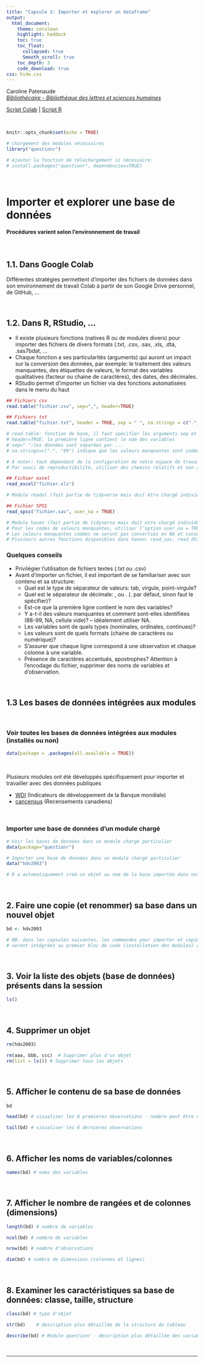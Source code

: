 ```yaml
---
title: "Capsule 3: Importer et explorer un dataframe"
output: 
  html_document: 
    theme: cerulean
    highlight: haddock
    toc: true
    toc_float: 
      collapsed: true
      Smooth_scroll: true
    toc_depth: 3
    code_download: true
css: hide.css
---
```


Caroline Patenaude <br> 
*[Bibliothécaire - Bibliothèque des lettres et sciences humaines](https://bib.umontreal.ca/guides/donnees-statistiques-geospatiales/donnees-statistiques)*
 <br> 
 
[Script Colab](https://github.com/Cours-EDUlib/FAS-ISDS/blob/main/module-3/3-5_importer_explorer.ipynb) | [Script R](https://github.com/Cours-EDUlib/FAS-ISDS/blob/main/module-3/3.5-importer-explorer.R) 

<br>

```r
knitr::opts_chunk$set(echo = TRUE)
```

<script src="hideOutput.js"></script>

```r
# chargement des modules nécessaires
library("questionr")

# Ajouter la fonction de téléchargement si nécessaire:
# install.packages("questionr", dependencies=TRUE)
```

<br>

# Importer et explorer une base de données

#### Procédures varient selon l'environnement de travail

<br>

## 1.1. Dans Google Colab

Différentes stratégies permettent d'importer des fichiers de données dans son environnement de travail Colab à partir de son Google Drive personnel, de GitHub, ...

<br>

## 1.2. Dans R, RStudio, ...

*  Il existe plusieurs fonctions (natives R ou de modules divers) pour importer des fichiers de divers formats (.txt, .csv, .sav, .xls, .dta, .sas7bdat, ... 
*  Chaque fonction a ses particularités (arguments) qui auront un impact sur la conversion des données, par exemple: le traitement des valeurs manquantes, des étiquettes de valeurs, le format des variables qualitatives (facteur ou chaine de caractères), des dates, des décimales.
*  RStudio permet d'importer un fichier via des fonctions automatisées dans le menu du haut

```r
## Fichiers csv
read.table("fichier.csv", sep=",", header=TRUE) 

## Fichiers txt
read.table("fichier.txt", header = TRUE, sep = " ", na.strings = c(".", "99"))

# read.table: fonction de base, il faut spécifier les arguments sep et header
# header=TRUE: la première ligne contient le nom des variables
# sep=" ":les données sont séparées par ...
# na.strings=c(".", "99") indique que les valeurs manquantes sont codées par ...

# À noter: tout dépendant de la configuration de votre espace de travail, il se peut qu'il soit nécessaire d'indiquer le chemin complet menant vers l'emplacement du fichier de données (C:/Users/.../.../MonFichier.csv")
# Par souci de reproductibilité, utiliser des chemins relatifs et non absolus

## Fichier excel
read_excel("fichier.xls") 

# Module readxl (fait partie de tidyverse mais doit être chargé individuellement)

## Fichier SPSS
read_spss("fichier.sav", user_na = TRUE) 

# Module haven (fait partie de tidyverse mais doit etre chargé individuellement)
# Pour les codes de valeurs manquantes, utiliser l’option user_na = TRUE    
# Les valeurs manquantes codées ne seront pas converties en NA et conserveront leur statut manquant
# Plusieurs autres fonctions disponibles dans haven: read_sav, read_dta, read_sas, read_csv, read_csv2, ..
```


### Quelques conseils

- Privilégier l'utilisation de fichiers textes (.txt ou .csv)
- Avant d’importer un fichier, il est important de se familiariser avec son contenu et sa structure:
  +  Quel est le type de séparateur de valeurs: tab, virgule, point-virgule?
  +  Quel est le séparateur de décimale: , ou . (. par défaut, sinon faut le spécifier)?
  +  Est-ce que la première ligne contient le nom des variables?
  +  Y a-t-il des valeurs manquantes et comment sont-elles identifiées (88-99, NA, cellule vide)? – idéalement utiliser NA.
  +  Les variables sont de quels types (nominales, ordinales, continues)?
  +  Les valeurs sont de quels formats (chaine de caractères ou numérique)?
  +  S’assurer que chaque ligne correspond à une observation et chaque colonne à une variable.
  +  Présence de caractères accentués, apostrophes? Attention à l'encodage du fichier, supprimer des noms de variables et d'observation.
  
<br>

## 1.3 Les bases de données intégrées aux modules

<br>

### Voir toutes les bases de données intégrées aux modules (installés ou non)

```r
data(package = .packages(all.available = TRUE))
```

<br>

Plusieurs modules ont été développés spécifiquement pour importer et travailler avec des données publiques 

*   [WDI](https://cran.r-project.org/web/packages/WDI/index.html) (Indicateurs de développement de la Banque mondiale)
*   [cancensus](https://cran.r-project.org/web/packages/cancensus/vignettes/cancensus.html) (Recensements canadiens)

<br>

### Importer une base de données d'un module chargé

```r
# Voir les bases de données dans un module chargé particulier
data(package="questionr") 
```


```r
# Importer une base de données dans un module chargé particulier
data("hdv2003")

# R a automatiquement créé un objet au nom de la base importée dans notre environnement de travail
```

<br>

## 2. Faire une copie (et renommer) sa base dans un nouvel objet

```r
bd <- hdv2003

# NB. dans les capsules suivantes, les commandes pour importer et copier la base de données hdv2003 
# seront intégrées au premier bloc de code (installation des modules) du notebook
```

<br>

## 3. Voir la liste des objets (base de données) présents dans la session

```r
ls() 
```

<br>

## 4. Supprimer un  objet 

```r
rm(hdv2003)
```

```r
rm(aaa, bbb, ccc)  # Supprimer plus d'un objet
rm(list = ls()) # Supprimer tous les objets
```

<br>

## 5. Afficher le contenu de sa base de données 

<div class="fold o">
```r
bd
```


```r
head(bd) # visualiser les 6 premières observations - nombre peut être modifié en ajoutant une virgule (bd, 4)
```


```r
tail(bd) # visualiser les 6 dernières observations
```

<br>

## 6. Afficher les noms de variables/colonnes


```r
names(bd) # noms des variables
```


<br>

## 7. Afficher le nombre de rangées et de colonnes (dimensions)


```r
length(bd) # nombre de variables
```



```r
ncol(bd) # nombre de variables
```



```r
nrow(bd) # nombre d'observations
```



```r
dim(bd) # nombre de dimensions (colonnes et lignes)
```


<br>

## 8. Examiner les caractéristiques sa base de données: classe, taille, structure

```r
class(bd) # type d'objet
```


```r
str(bd)    # description plus détaillée de la structure du tableau 
```


```r
describe(bd) # Module questionr - description plus détaillée des variables du tableau
```

<br>

***

</div>
